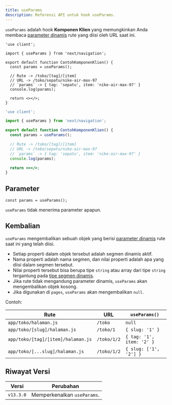 ```yaml
---
title: useParams
description: Referensi API untuk hook useParams.
---
```


`useParams` adalah hook **Komponen Klien** yang memungkinkan Anda membaca [parameter dinamis](/docs/app/building-your-application/routing/dynamic-routes) rute yang diisi oleh URL saat ini.

```tsx filename="app/contoh-komponen-klien.tsx" switcher
'use client';

import { useParams } from 'next/navigation';

export default function ContohKomponenKlien() {
  const params = useParams();

  // Rute -> /toko/[tag]/[item]
  // URL -> /toko/sepatu/nike-air-max-97
  // `params` -> { tag: 'sepatu', item: 'nike-air-max-97' }
  console.log(params);

  return <></>;
}
```

```jsx filename="app/contoh-komponen-klien.js" switcher
'use client';

import { useParams } from 'next/navigation';

export default function ContohKomponenKlien() {
  const params = useParams();

  // Rute -> /toko/[tag]/[item]
  // URL -> /toko/sepatu/nike-air-max-97
  // `params` -> { tag: 'sepatu', item: 'nike-air-max-97' }
  console.log(params);

  return <></>;
}
```

## Parameter

```tsx
const params = useParams();
```

`useParams` tidak menerima parameter apapun.

## Kembalian

`useParams` mengembalikan sebuah objek yang berisi [parameter dinamis](/docs/app/building-your-application/routing/dynamic-routes) rute saat ini yang telah diisi.

- Setiap properti dalam objek tersebut adalah segmen dinamis aktif.
- Nama properti adalah nama segmen, dan nilai properti adalah apa yang diisi dalam segmen tersebut.
- Nilai properti tersebut bisa berupa tipe `string` atau array dari tipe `string` tergantung pada [tipe segmen dinamis](/docs/app/building-your-application/routing/dynamic-routes).
- Jika rute tidak mengandung parameter dinamis, `useParams` akan mengembalikan objek kosong.
- Jika digunakan di `pages`, `useParams` akan mengembalikan `null`.

Contoh:

| Rute                               | URL         | `useParams()`             |
| ---------------------------------- | ----------- | ------------------------- |
| `app/toko/halaman.js`              | `/toko`     | `null`                    |
| `app/toko/[slug]/halaman.js`       | `/toko/1`   | `{ slug: '1' }`           |
| `app/toko/[tag]/[item]/halaman.js` | `/toko/1/2` | `{ tag: '1', item: '2' }` |
| `app/toko/[...slug]/halaman.js`    | `/toko/1/2` | `{ slug: ['1', '2'] }`    |

## Riwayat Versi

| Versi     | Perubahan                   |
| --------- | --------------------------- |
| `v13.3.0` | Memperkenalkan `useParams`. |
